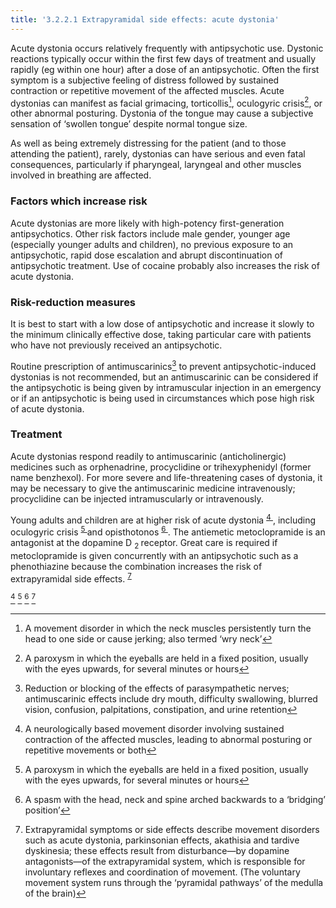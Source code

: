 ```yaml
---
title: '3.2.2.1 Extrapyramidal side effects: acute dystonia'
---
```



Acute dystonia occurs relatively frequently with antipsychotic use. Dystonic reactions typically occur within the first few days of treatment and usually rapidly (eg within one hour) after a dose of an antipsychotic. Often the first symptom is a subjective feeling of distress followed by sustained contraction or repetitive movement of the affected muscles. Acute dystonias can manifest as facial grimacing, torticollis[^1], oculogyric crisis[^2], or other abnormal posturing. Dystonia of the tongue may cause a subjective sensation of ‘swollen tongue’ despite normal tongue size.

As well as being extremely distressing for the patient (and to those attending the patient), rarely, dystonias can have serious and even fatal consequences, particularly if pharyngeal, laryngeal and other muscles involved in breathing are affected.

### Factors which increase risk

Acute dystonias are more likely with high-potency first-generation antipsychotics. Other risk factors include male gender, younger age (especially younger adults and children), no previous exposure to an antipsychotic, rapid dose escalation and abrupt discontinuation of antipsychotic treatment. Use of cocaine probably also increases the risk of acute dystonia.

### Risk-reduction measures

It is best to start with a low dose of antipsychotic and increase it slowly to the minimum clinically effective dose, taking particular care with patients who have not previously received an antipsychotic.

Routine prescription of antimuscarinics[^3] to prevent antipsychotic-induced dystonias is not recommended, but an antimuscarinic can be considered if the antipsychotic is being given by intramuscular injection in an emergency or if an antipsychotic is being used in circumstances which pose high risk of acute dystonia.

### Treatment

Acute dystonias respond readily to antimuscarinic (anticholinergic) medicines such as orphenadrine, procyclidine or trihexyphenidyl (former name benzhexol). For more severe and life-threatening cases of dystonia, it may be necessary to give the antimuscarinic medicine intravenously; procyclidine can be injected intramuscularly or intravenously.

  
<Expander title="Did you know...">
 <p>
  Young adults and children are at higher risk of acute dystonia
  <sup>
   <a class="footnote-ref" href="#fn-4">
    4
   </a>
  </sup>
  , including oculogyric crisis
  <sup>
   <a class="footnote-ref" href="#fn-5">
    5
   </a>
  </sup>
  and opisthotonos
  <sup>
   <a class="footnote-ref" href="#fn-6">
    6
   </a>
  </sup>
  . The antiemetic metoclopramide is an antagonist at the dopamine D
  <sub>
   2
  </sub>
  receptor. Great care is required if metoclopramide is given concurrently with an antipsychotic such as a phenothiazine because the combination increases the risk of extrapyramidal side effects.
  <sup>
   <a class="footnote-ref" href="#fn-7">
    7
   </a>
  </sup>
 </p>
</Expander>

[^4] [^5] [^6] [^7]





[^1]: A movement disorder in which the neck muscles persistently turn the head to one side or cause jerking; also termed ‘wry neck’


[^2]: A paroxysm in which the eyeballs are held in a fixed position, usually with the eyes upwards, for several minutes or hours


[^3]: Reduction or blocking of the effects of parasympathetic nerves; antimuscarinic effects include dry mouth, difficulty swallowing, blurred vision, confusion, palpitations, constipation, and urine retention


[^4]: A neurologically based movement disorder involving sustained contraction of the affected muscles, leading to abnormal posturing or repetitive movements or both


[^5]: A paroxysm in which the eyeballs are held in a fixed position, usually with the eyes upwards, for several minutes or hours


[^6]: A spasm with the head, neck and spine arched backwards to a ‘bridging’ position’


[^7]: Extrapyramidal symptoms or side effects describe movement disorders such as acute dystonia, parkinsonian effects, akathisia and tardive dyskinesia; these effects result from disturbance—by dopamine antagonists—of the extrapyramidal system, which is responsible for involuntary reflexes and coordination of movement. (The voluntary movement system runs through the ‘pyramidal pathways’ of the medulla of the brain)
